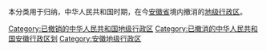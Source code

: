 本分类用于归纳，中华人民共和国时期，在今[[安徽省|安徽省]]境内撤消的[[地级行政区|地级行政区]]。

[[Category:已撤销的中华人民共和国地级行政区|Category:已撤销的中华人民共和国地级行政区]]
[[Category:已撤消的中华人民共和国安徽行政区划|Category:已撤消的中华人民共和国安徽行政区划]]
[[Category:安徽地级行政区|Category:安徽地级行政区]]